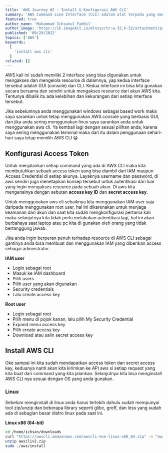---
title: 'AWS Journey #2 : Install & Konfigurasi AWS CLI'
summary: 'AWS Command Line Interface (CLI) adalah alat terpadu yang menyediakan antarmuka yang konsisten untuk berinteraksi dengan semua bagian AWS'
featured: true
author_name: 'Muhammad Ichsanul Fadhil'
author_image: 'https://ik.imagekit.io/mlnzyx/tr:w-32,h-32/attachment/profile.webp'
published: '09/29/2022'
topics: ['AWS']
keywords:
  [
    'install aws cli'
  ]
related: []
---
AWS kali ini sudah memiliki 2 interface yang bisa digunakan untuk mengakses dan mengelola resource di dalamnya, yap kedua interface tersebut adalah GUI (console) dan CLI. Kedua interface ini bisa kita gunakan secara bersama dan sendiri untuk mengakses resource dari akun AWS kita. Tentunya dibalik itu ada kelebihan dan kekurangan dari setiap interface tersebut.

Jika sebelumnya anda menggunakan windows sebagai based work maka saya sarankan untuk tetap menggunakan AWS console yang berbasis GUI, dan jika anda sering menggunakan linux saya sarankan anda untuk menggunakan aws cli. Ya kembali lagi dengan sesuai pilihan anda, karena saya sering menggunakan terminal maka dari itu dalam penggunaan sehari-hari saya tetap memilih AWS CLI 😁

## Konfigurasi Access Token

Untuk menjalankan setiap command yang ada di AWS CLI maka kita membutuhkan sebuah access token yang bisa diambil dari IAM maupun Access Credential di setiap akunya. Layaknya username dan password, di aws sendiri juga menetapkan konsep tersebut untuk autentikasi dari luar yang ingin mengakses resource pada sebuah akun. Di aws kita mengenalnya dengan sebutan **access key ID** dan **secret access key**.

Untuk menggunakan aws cli sebaiknya kita menggunakan IAM user saja daripada menggunakan root user, hal ini dikarenakan untuk menjaga keamanan dari akun dan saat kita sudah mengkonfigurasi pertama kali maka selanjutnya kita tidak perlu melakukan autentikasi lagi, hal ini akan berbahaya saat laptop atau pc kita di gunakan oleh orang yang tidak bertanggung jawab.

Jika anda ingin berperan penuh terhadap resource di AWS CLI sebagai gantinya anda bisa membuat dan menggunakan IAM yang diberikan access sebagai adminstrator.

**IAM user**

* Login sebagai root
* Masuk ke IAM dashboard
* Pilih users
* Pilih user yang akan digunakan
* Security credentials
* Lalu create access key

**Root user**

* Login sebagai root
* Pilih menu di pojok kanan, lalu pilih My Security Credential
* Expand menu access key
* Pilih create access key
* Download atau salin secret access key

## Install AWS CLI

Oke sampai ini kita sudah mendapatkan access token dan secret access key, keduanya nanti akan kita kirimkan ke API aws si setiap request yang kita buat dari command yang kita jalankan. Selanjutnya kita bisa menginstall AWS CLI nya sesuai dengan OS yang anda gunakan.

### Linux

Sebelum menginstall di linux anda harus terlebih dahulu sudah mempunyai tool zip/unzip dan beberapa library seperti glibc, groff, dan less yang sudah ada di sebagian besar distro linux pada saat ini.

**Linux x86 (64-bit)**

```bash
cd /home/ichsan/downloads
curl "https://awscli.amazonaws.com/awscli-exe-linux-x86_64.zip" -o "awscliv2.zip"
unzip awscliv2.zip
sudo ./aws/install
```